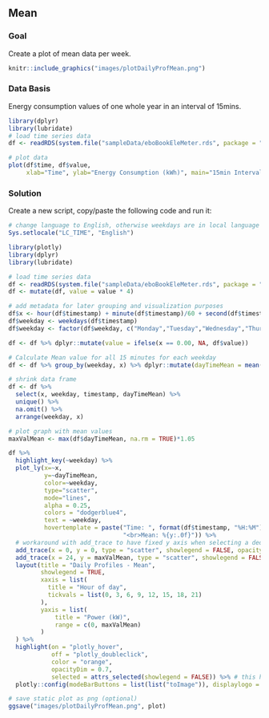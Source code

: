 \newpage
## Mean
### Goal
Create a plot of mean data per week.

```r
knitr::include_graphics("images/plotDailyProfMean.png")
```

### Data Basis
Energy consumption values of one whole year in an interval of 15mins.

```r
library(dplyr)
library(lubridate)
# load time series data
df <- readRDS(system.file("sampleData/eboBookEleMeter.rds", package = "redutils"))

# plot data
plot(df$time, df$value,
     xlab="Time", ylab="Energy Consumption (kWh)", main="15min Interval Raw Data", type = "l")
```

### Solution
Create a new script, copy/paste the following code and run it:
  
```r
# change language to English, otherwise weekdays are in local language
Sys.setlocale("LC_TIME", "English")

library(plotly)
library(dplyr)
library(lubridate)

# load time series data
df <- readRDS(system.file("sampleData/eboBookEleMeter.rds", package = "redutils"))
df <- mutate(df, value = value * 4)

# add metadata for later grouping and visualization purposes
df$x <- hour(df$timestamp) + minute(df$timestamp)/60 + second(df$timestamp) / 3600
df$weekday <- weekdays(df$timestamp)
df$weekday <- factor(df$weekday, c("Monday","Tuesday","Wednesday","Thursday","Friday","Saturday", "Sunday"))

df <- df %>% dplyr::mutate(value = ifelse(x == 0.00, NA, df$value))

# Calculate Mean value for all 15 minutes for each weekday
df <- df %>% group_by(weekday, x) %>% dplyr::mutate(dayTimeMean = mean(value)) %>% ungroup()

# shrink data frame
df <- df %>%
  select(x, weekday, timestamp, dayTimeMean) %>%
  unique() %>%
  na.omit() %>% 
  arrange(weekday, x)

# plot graph with mean values
maxValMean <- max(df$dayTimeMean, na.rm = TRUE)*1.05

df %>% 
  highlight_key(~weekday) %>%
  plot_ly(x=~x,
          y=~dayTimeMean,
          color=~weekday,
          type="scatter",
          mode="lines",
          alpha = 0.25,
          colors = "dodgerblue4",
          text = ~weekday,
          hovertemplate = paste("Time: ", format(df$timestamp, "%H:%M"),
                                "<br>Mean: %{y:.0f}")) %>%
  # workaround with add_trace to have fixed y axis when selecting a dedicated day
  add_trace(x = 0, y = 0, type = "scatter", showlegend = FALSE, opacity=0) %>% 
  add_trace(x = 24, y = maxValMean, type = "scatter", showlegend = FALSE, opacity=0) %>%
  layout(title = "Daily Profiles - Mean",
         showlegend = TRUE,
         xaxis = list(
           title = "Hour of day",
           tickvals = list(0, 3, 6, 9, 12, 15, 18, 21)
         ),
         yaxis = list(
             title = "Power (kW)",
             range = c(0, maxValMean)
         )
  ) %>% 
  highlight(on = "plotly_hover",
            off = "plotly_doubleclick",
            color = "orange",
            opacityDim = 0.7,
            selected = attrs_selected(showlegend = FALSE)) %>% # this hides elements in the legend
  plotly::config(modeBarButtons = list(list("toImage")), displaylogo = FALSE)

```

```r
# save static plot as png (optional)
ggsave("images/plotDailyProfMean.png", plot)
```




